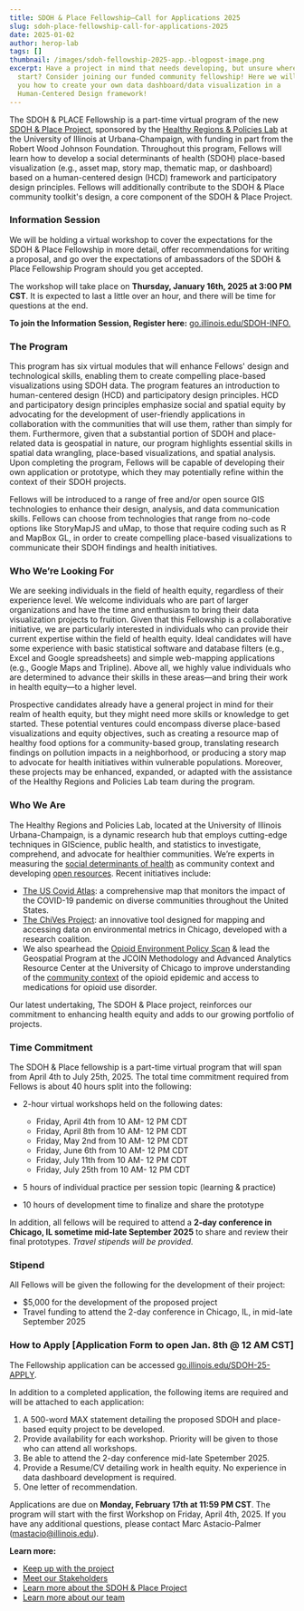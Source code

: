 ```yaml
---
title: SDOH & Place Fellowship—Call for Applications 2025
slug: sdoh-place-fellowship-call-for-applications-2025
date: 2025-01-02
author: herop-lab
tags: []
thumbnail: /images/sdoh-fellowship-2025-app.-blogpost-image.png
excerpt: Have a project in mind that needs developing, but unsure where to
  start? Consider joining our funded community fellowship! Here we will teach
  you how to create your own data dashboard/data visualization in a
  Human-Centered Design framework!
---
```

The SDOH & PLACE Fellowship is a part-time virtual program of the new [SDOH & Place Project](https://sdohplace.org/news/introducing-the-sdoh-place-project), sponsored by the [Healthy Regions & Policies Lab](https://healthyregions.org/) at the University of Illinois at Urbana-Champaign, with funding in part from the Robert Wood Johnson Foundation. Throughout this program, Fellows will learn how to develop a social determinants of health (SDOH) place-based visualization (e.g., asset map, story map, thematic map, or dashboard) based on a human-centered design (HCD) framework and participatory design principles. Fellows will additionally contribute to the SDOH & Place community toolkit's design, a core component of the SDOH & Place Project.

### Information Session

We will be holding a virtual workshop to cover the expectations for the SDOH & Place Fellowship in more detail, offer recommendations for writing a proposal, and go over the expectations of ambassadors of the SDOH & Place Fellowship Program should you get accepted. 

The workshop will take place on **Thursday, January 16th, 2025 at 3:00 PM CST**. It is expected to last a little over an hour, and there will be time for questions at the end.

**To join the Information Session, Register here:** [go.illinois.edu/SDOH-INFO.](<>)

### The Program

This program has six virtual modules that will enhance Fellows' design and technological skills, enabling them to create compelling place-based visualizations using SDOH data. The program features an introduction to human-centered design (HCD) and participatory design principles. HCD and participatory design principles emphasize social and spatial equity by advocating for the development of user-friendly applications in collaboration with the communities that will use them, rather than simply for them. Furthermore, given that a substantial portion of SDOH and place-related data is geospatial in nature, our program highlights essential skills in spatial data wrangling, place-based visualizations, and spatial analysis. Upon completing the program, Fellows will be capable of developing their own application or prototype, which they may potentially refine within the context of their SDOH projects.

Fellows will be introduced to a range of free and/or open source GIS technologies to enhance their design, analysis, and data communication skills. Fellows can choose from technologies that range from no-code options like StoryMapJS and uMap, to those that require coding such as R and MapBox GL, in order to create compelling place-based visualizations to communicate their SDOH findings and health initiatives.

### Who We’re Looking For

We are seeking individuals in the field of health equity, regardless of their experience level. We welcome individuals who are part of larger organizations and have the time and enthusiasm to bring their data visualization projects to fruition. Given that this Fellowship is a collaborative initiative, we are particularly interested in individuals who can provide their current expertise within the field of health equity. Ideal candidates will have some experience with basic statistical software and database filters (e.g., Excel and Google spreadsheets) and simple web-mapping applications (e.g., Google Maps and Tripline). Above all, we highly value individuals who are determined to advance their skills in these areas—and bring their work in health equity—to a higher level.

Prospective candidates already have a general project in mind for their realm of health equity, but they might need more skills or knowledge to get started. These potential ventures could encompass diverse place-based visualizations and equity objectives, such as creating a resource map of healthy food options for a community-based group, translating research findings on pollution impacts in a neighborhood, or producing a story map to advocate for health initiatives within vulnerable populations. Moreover, these projects may be enhanced, expanded, or adapted with the assistance of the Healthy Regions and Policies Lab team during the program.[](https://go.illinois.edu/SDOH-INFO)

### Who We Are

The Healthy Regions and Policies Lab, located at the University of Illinois Urbana-Champaign, is a dynamic research hub that employs cutting-edge techniques in GIScience, public health, and statistics to investigate, comprehend, and advocate for healthier communities. We’re experts in measuring the [social determinants of health](https://jamanetwork.com/journals/jamanetworkopen/fullarticle/2759757) as community context and developing [open resources](https://healthyregions.org/resources/). Recent initiatives include:

* [The US Covid Atlas](https://uscovidatlas.org/): a comprehensive map that monitors the impact of the COVID-19 pandemic on diverse communities throughout the United States.
* [The ChiVes Project](https://chichives.com/): an innovative tool designed for mapping and accessing data on environmental metrics in Chicago, developed with a research coalition.
* We also spearhead the [Opioid Environment Policy Scan](https://oeps.healthyregions.org/) & lead the Geospatial Program at the JCOIN Methodology and Advanced Analytics Resource Center at the University of Chicago to improve understanding of the [community context](https://jamanetwork.com/journals/jamanetworkopen/fullarticle/2791296) of the opioid epidemic and access to medications for opioid use disorder.

Our latest undertaking, The SDOH & Place project, reinforces our commitment to enhancing health equity and adds to our growing portfolio of projects.

### Time Commitment

The SDOH & Place fellowship is a part-time virtual program that will span from April 4th to July 25th, 2025. The total time commitment required from Fellows is about 40 hours split into the following:

* 2-hour virtual workshops held on the following dates:

  * Friday, April 4th from 10 AM- 12 PM CDT
  * Friday, April 8th from 10 AM- 12 PM CDT 
  * Friday, May 2nd from 10 AM- 12 PM CDT 
  * Friday, June 6th from 10 AM- 12 PM CDT 
  * Friday, July 11th from 10 AM- 12 PM CDT
  * Friday, July 25th from 10 AM- 12 PM CDT
* 5 hours of individual practice per session topic (learning & practice)
* 10 hours of development time to finalize and share the prototype

In addition, all fellows will be required to attend a **2-day conference in Chicago, IL sometime mid-late September 2025** to share and review their final prototypes. *Travel stipends will be provided.*

### Stipend

All Fellows will be given the following for the development of their project:

* $5,000 for the development of the proposed project
* Travel funding to attend the 2-day conference in Chicago, IL, in mid-late September 2025

### How to Apply \[Application Form to open Jan. 8th @ 12 AM CST]

The Fellowship application can be accessed [go.illinois.edu/SDOH-25-APPLY](https://go.illinois.edu/SDOH-25-APPLY).

In addition to a completed application, the following items are required and will be attached to each application:

1. A 500-word MAX statement detailing the proposed SDOH and place-based equity project to be developed.
2. Provide availability for each workshop. Priority will be given to those who can attend all workshops.
3. Be able to attend the 2-day conference mid-late Spetember 2025.
4. Provide a Resume/CV detailing work in health equity. No experience in data dashboard development is required.
5. One letter of recommendation.

Applications are due on **Monday, February 17th at 11:59 PM CST**. The program will start with the first Workshop on Friday, April 4th, 2025. If you have any additional questions, please contact Marc Astacio-Palmer (mastacio@illinois.edu).

**Learn more:**

* [Keep up with the project](https://groups.webservices.illinois.edu/subscribe/192463)
* [Meet our Stakeholders](https://sdohplace.org/advisory)
* [Learn more about the SDOH & Place Project](https://sdohplace.org/news/introducing-the-sdoh-place-project)
* [Learn more about our team](https://sdohplace.org/about)
